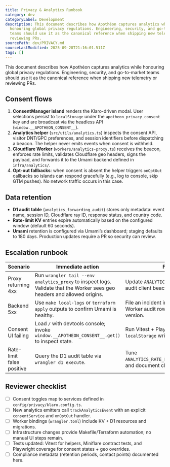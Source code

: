```yaml
---
title: Privacy & Analytics Runbook
category: dev
categoryLabel: Development
description: This document describes how Apothéon captures analytics while
  honouring global privacy regulations. Engineering, security, and go-to-market
  teams should use it as the canonical reference when shipping new telemetry or
  reviewing PRs.
sourcePath: dev/PRIVACY.md
sourceLastModified: 2025-09-28T21:16:01.511Z
tags: []
---
```


This document describes how Apothéon captures analytics while honouring global
privacy regulations. Engineering, security, and go-to-market teams should use
it as the canonical reference when shipping new telemetry or reviewing PRs.

## Consent flows

1. **ConsentManager island** renders the Klaro-driven modal. User selections
   persist to `localStorage` under the `apotheon_privacy_consent` key and are
   broadcast via the headless API (`window.__APOTHEON_CONSENT__`).
2. **Analytics helper** (`src/utils/analytics.ts`) inspects the consent API,
   visitor DNT/GPC preferences, and session identifiers before dispatching a
   beacon. The helper never emits events when consent is withheld.
3. **Cloudflare Worker** (`workers/analytics-proxy.ts`) receives the beacon,
   enforces rate limits, validates Cloudflare geo headers, signs the payload, and
   forwards it to the Umami backend defined in `infra/analytics/`.
4. **Opt-out fallbacks**: when consent is absent the helper triggers `onOptOut`
   callbacks so islands can respond gracefully (e.g., log to console, skip GTM
   pushes). No network traffic occurs in this case.

## Data retention

- **D1 audit table** (`analytics_forwarding_audit`) stores only metadata: event
  name, session ID, Cloudflare ray ID, response status, and country code.
- **Rate-limit KV** entries expire automatically based on the configured window
  (default 60 seconds).
- **Umami** retention is configured via Umami’s dashboard; staging defaults to
  180 days. Production updates require a PR so security can review.

## Escalation runbook

| Scenario                  | Immediate action                                                                                                          | Follow-up                                                                             |
| ------------------------- | ------------------------------------------------------------------------------------------------------------------------- | ------------------------------------------------------------------------------------- |
| Proxy returning 4xx       | Run `wrangler tail --env analytics_proxy` to inspect logs. Validate that the Worker sees geo headers and allowed origins. | Update `ANALYTICS_ALLOWED_ORIGINS` or audit client beacons.                           |
| Backend 5xx               | Use `make local-logs` or `terraform apply` outputs to confirm Umami is healthy.                                           | File an incident in PagerDuty; include Worker audit rows and Terraform state version. |
| Consent UI failing        | Load `/` with devtools console; invoke `window.__APOTHEON_CONSENT__.get()` to inspect state.                              | Run Vitest + Playwright suites; confirm `localStorage` writes succeed.                |
| Rate-limit false positive | Query the D1 audit table via `wrangler d1 execute`.                                                                       | Tune `ANALYTICS_RATE_LIMIT_MAX`/`WINDOW_SECONDS` and document changes in this file.   |

## Reviewer checklist

- [ ] Consent toggles map to services defined in `config/privacy/klaro.config.ts`.
- [ ] New analytics emitters call `trackAnalyticsEvent` with an explicit
      `consentService` and `onOptOut` handler.
- [ ] Worker bindings (`wrangler.toml`) include KV + D1 resources and migrations.
- [ ] Infrastructure changes provide Makefile/Terraform automation; no manual UI
      steps remain.
- [ ] Tests updated: Vitest for helpers, Miniflare contract tests, and Playwright
      coverage for consent states + geo overrides.
- [ ] Compliance metadata (retention periods, contact points) documented here.
